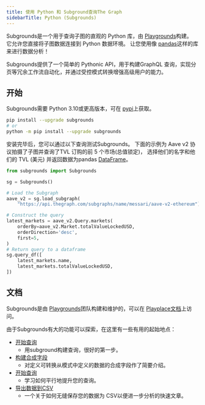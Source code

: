 ```yaml
---
title: 使用 Python 和 Subground查询The Graph
sidebarTitle: Python (Subgrounds)
---
```


Subgrounds是一个用于查询子图的直观的 Python 库，由 [Playgrounds](https://playgrounds.network/)构建。 它允许您直接将子图数据连接到 Python 数据环境。 让您使用像 [pandas](https://pandas.pydata.org/)这样的库来进行数据分析！

Subgrounds提供了一个简单的 Pythonic API，用于构建GraphQL 查询，实现分页等冗余工作流自动化，并通过受控模式转换增强高级用户的能力。

## 开始

Subgrounds需要 Python 3.10或更高版本，可在 [pypi](https://pypi.org/project/subgrounds/)上获取。

```bash
pip install --upgrade subgrounds
# or
python -m pip install --upgrade subgrounds
```

安装完毕后，您可以通过以下查询测试Subgrounds。 下面的示例为 Aave v2 协议拍摄了子图并查询了TVL 订购的前 5 个市场(总值锁定)， 选择他们的名字和他们的 TVL (美元) 并返回数据为pandas [DataFrame](https://pandas.pydata.org/pandas-docs/dev/reference/api/pandas.DataFrame.html#pandas.DataFrame)。

```python
from subgrounds import Subgrounds

sg = Subgrounds()

# Load the Subgraph
aave_v2 = sg.load_subgraph(
    "https://api.thegraph.com/subgraphs/name/messari/aave-v2-ethereum")

# Construct the query
latest_markets = aave_v2.Query.markets(
    orderBy=aave_v2.Market.totalValueLockedUSD,
    orderDirection='desc',
    first=5,
)
# Return query to a dataframe
sg.query_df([
    latest_markets.name,
    latest_markets.totalValueLockedUSD,
])
```

## 文档

Subgrounds是由 [Playgrounds](https://playgrounds.network/)团队构建和维护的，可以在 [Playplace文档](https://docs.playgrounds.network/subgrounds)上访问。

由于Subgrounds有大的功能可以探索，在这里有一些有用的起始地点：

- [开始查询](https://docs.playgrounds.network/subgrounds/getting_started/basics/)
  - 用subground构建查询，很好的第一步。
- [构建合成字段](https://docs.playgrounds.network/subgrounds/getting_started/synthetic_fields/)
  - 对定义可转换从模式中定义的数据的合成字段作了简要介绍。
- [开始查询](https://docs.playgrounds.network/subgrounds/getting_started/async/)
  - 学习如何平行地提升您的查询。
- [导出数据到CSV](https://docs.playgrounds.network/subgrounds/faq/exporting/)
  - 一个关于如何无缝保存您的数据为 CSV以便进一步分析的快速文章。
